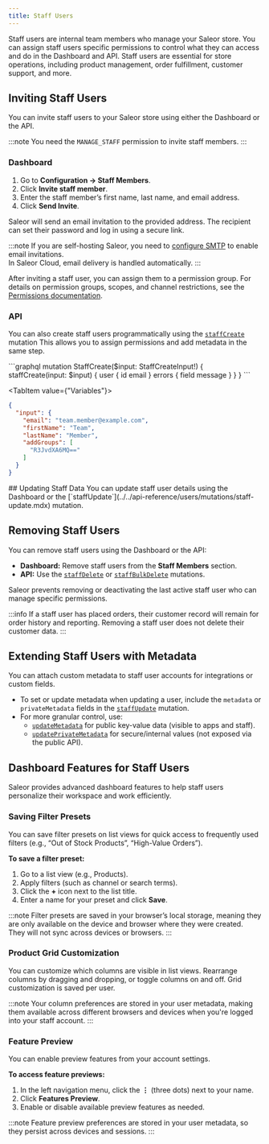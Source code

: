 ```yaml
---
title: Staff Users
---
```



Staff users are internal team members who manage your Saleor store. 
You can assign staff users specific permissions to control what they can access and do in the Dashboard and API. 
Staff users are essential for store operations, including product management, order fulfillment, customer support, and more.

## Inviting Staff Users
You can invite staff users to your Saleor store using either the Dashboard or the API.

:::note
You need the `MANAGE_STAFF` permission to invite staff members.
:::

### Dashboard
1. Go to **Configuration → Staff Members**.
2. Click **Invite staff member**.
3. Enter the staff member’s first name, last name, and email address.
4. Click **Send Invite**.

Saleor will send an email invitation to the provided address. The recipient can set their password and log in using a secure link.

:::note
If you are self-hosting Saleor, you need to [configure SMTP](/developer/app-store/legacy-plugins/admin-emails.mdx) to enable email invitations.  
In Saleor Cloud, email delivery is handled automatically.
:::


After inviting a staff user, you can assign them to a permission group. 
For details on permission groups, scopes, and channel restrictions, see the [Permissions documentation](/developer/permissions.mdx).


### API
You can also create staff users programmatically using the [`staffCreate`](../../api-reference/users/mutations/staff-create.mdx) mutation 
This allows you to assign permissions and add metadata in the same step.

<Tabs>
<TabItem value="Mutation">
```graphql
mutation StaffCreate($input: StaffCreateInput!) {
  staffCreate(input: $input) {
    user {
      id
      email
    }
    errors {
      field
      message
    }
  }
}
```
</TabItem>

<TabItem value={"Variables"}>
```json
{
  "input": {
    "email": "team.member@example.com",
    "firstName": "Team",
    "lastName": "Member",
    "addGroups": [
      "R3JvdXA6MQ=="
    ]
  }
}
```
</TabItem>
</Tabs>
## Updating Staff Data
You can update staff user details using the Dashboard or the [`staffUpdate`](../../api-reference/users/mutations/staff-update.mdx) mutation.

## Removing Staff Users
You can remove staff users using the Dashboard or the API:
- **Dashboard:** Remove staff users from the **Staff Members** section.
- **API:** Use the [`staffDelete`](../../api-reference/users/mutations/staff-delete.mdx) or [`staffBulkDelete`](../../api-reference/users/mutations/staff-bulk-delete.mdx) mutations.

Saleor prevents removing or deactivating the last active staff user who can manage specific permissions.

:::info
If a staff user has placed orders, their customer record will remain for order history and reporting. 
Removing a staff user does not delete their customer data.
:::

## Extending Staff Users with Metadata
You can attach custom metadata to staff user accounts for integrations or custom fields.

- To set or update metadata when updating a user, include the `metadata` or `privateMetadata` fields in the [`staffUpdate`](../../api-reference/users/mutations/staff-update.mdx) mutation.
- For more granular control, use:
  - [`updateMetadata`](../../api-reference/miscellaneous/mutations/update-metadata.mdx) for public key-value data (visible to apps and staff).
  - [`updatePrivateMetadata`](../../api-reference/miscellaneous/mutations/update-private-metadata.mdx) for secure/internal values (not exposed via the public API).

## Dashboard Features for Staff Users
Saleor provides advanced dashboard features to help staff users personalize their workspace and work efficiently.

### Saving Filter Presets
You can save filter presets on list views for quick access to frequently used filters (e.g., “Out of Stock Products”, “High-Value Orders”).

**To save a filter preset:**
1. Go to a list view (e.g., Products).
2. Apply filters (such as channel or search terms).
3. Click the **+** icon next to the list title.
4. Enter a name for your preset and click **Save**.

:::note
Filter presets are saved in your browser’s local storage, meaning they are only available on the device and browser where they were created. 
They will not sync across devices or browsers.
:::

### Product Grid Customization
You can customize which columns are visible in list views. 
Rearrange columns by dragging and dropping, or toggle columns on and off. Grid customization is saved per user.

:::note
Your column preferences are stored in your user metadata, making them available across different browsers and devices when you're logged into your staff account.
:::

### Feature Preview
You can enable preview features from your account settings.

**To access feature previews:**
1. In the left navigation menu, click the **⋮** (three dots) next to your name.
2. Click **Features Preview**.
3. Enable or disable available preview features as needed. 

:::note
Feature preview preferences are stored in your user metadata, so they persist across devices and sessions.
:::